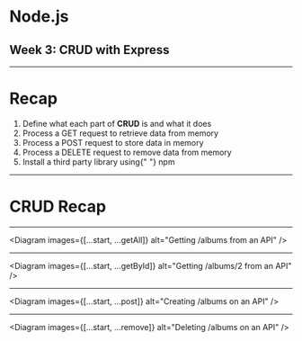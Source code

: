 

<Head>
  <title>Node.js</title>
</Head>

# Node.js

## Week 3: CRUD with Express

---

# Recap

<ol>
  <Appear>
    <li>
      Define what each part of <strong>CRUD</strong> is and what it does
    </li>
    <li>
      Process a <span style={{ fontFamily: "monospace" }}>GET</span> request to
      retrieve data from memory
    </li>
    <li>
      Process a <span style={{ fontFamily: "monospace" }}>POST</span> request to
      store data in memory
    </li>
    <li>
      Process a <span style={{ fontFamily: "monospace" }}>DELETE</span> request
      to remove data from memory
    </li>
    <li>
      Install a third party library using{" "}
      <span style={{ fontFamily: "monospace" }}>npm</span>
    </li>
  </Appear>
</ol>

---

# CRUD Recap

---


<Diagram images={[...start, ...getAll]} alt="Getting /albums from an API" />

---


<Diagram images={[...start, ...getById]} alt="Getting /albums/2 from an API" />

---


<Diagram images={[...start, ...post]} alt="Creating /albums on an API" />

---


<Diagram images={[...start, ...remove]} alt="Deleting /albums on an API" />
